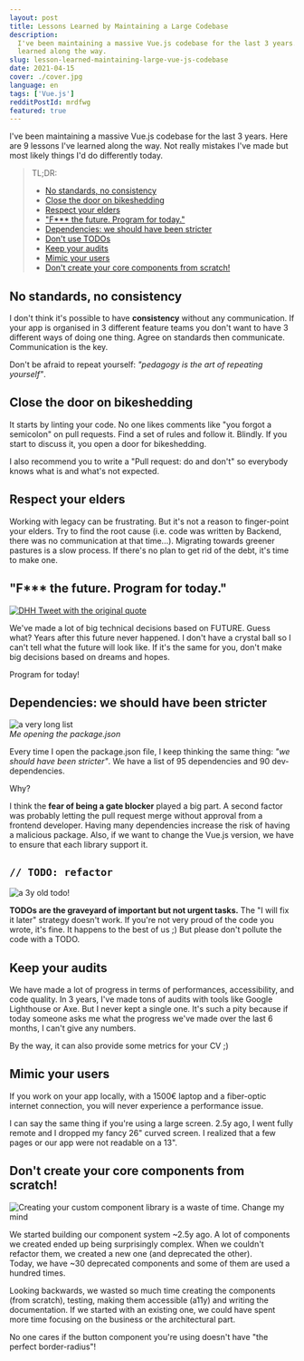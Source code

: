 ```yaml
---
layout: post
title: Lessons Learned by Maintaining a Large Codebase
description:
  I've been maintaining a massive Vue.js codebase for the last 3 years. Here are 9 lessons I've
  learned along the way.
slug: lesson-learned-maintaining-large-vue-js-codebase
date: 2021-04-15
cover: ./cover.jpg
language: en
tags: ['Vue.js']
redditPostId: mrdfwg
featured: true
---
```


I've been maintaining a massive Vue.js codebase for the last 3 years. Here are 9 lessons I've
learned along the way. Not really mistakes I've made but most likely things I'd do differently
today.

> TL;DR:
>
> - [No standards, no consistency](#no-standards-no-consistency)
> - [Close the door on bikeshedding](#close-the-door-on-bikeshedding)
> - [Respect your elders](#respect-your-elders)
> - ["F\*\*\* the future. Program for today."](#f-the-future-program-for-today)
> - [Dependencies: we should have been stricter](#dependencies-we-should-have-been-stricter)
> - [Don't use TODOs](#code-classlanguage-text-todo-refactorcode)
> - [Keep your audits](#keep-your-audits)
> - [Mimic your users](#mimic-your-users)
> - [Don't create your core components from scratch!](#dont-create-your-core-components-from-scratch)

## No standards, no consistency

I don't think it's possible to have **consistency** without any communication. If your app is
organised in 3 different feature teams you don't want to have 3 different ways of doing one thing.
Agree on standards then communicate. Communication is the key.

Don't be afraid to repeat yourself: _"pedagogy is the art of repeating yourself"_.

## Close the door on bikeshedding

It starts by linting your code. No one likes comments like "you forgot a semicolon" on pull
requests. Find a set of rules and follow it. Blindly. If you start to discuss it, you open a door
for bikeshedding.

I also recommend you to write a "Pull request: do and don't" so everybody knows what is and what's
not expected.

## Respect your elders

Working with legacy can be frustrating. But it's not a reason to finger-point your elders. Try to
find the root cause (i.e. code was written by Backend, there was no communication at that time...).
Migrating towards greener pastures is a slow process. If there's no plan to get rid of the debt,
it's time to make one.

## "F\*\*\* the future. Program for today."

[![DHH Tweet with the original quote](./dhh-tweet.jpg)](https://twitter.com/dhh/status/623598101127897088?lang=en)

We've made a lot of big technical decisions based on FUTURE. Guess what? Years after this future
never happened. I don't have a crystal ball so I can't tell what the future will look like. If it's
the same for you, don't make big decisions based on dreams and hopes.

Program for today!

## Dependencies: we should have been stricter

![a very long list](./package-json-haha.gif)  
_Me opening the package.json_

Every time I open the package.json file, I keep thinking the same thing: _"we should have been
stricter"_. We have a list of 95 dependencies and 90 dev-dependencies.

Why?

I think the **fear of being a gate blocker** played a big part. A second factor was probably letting
the pull request merge without approval from a frontend developer. Having many dependencies increase
the risk of having a malicious package. Also, if we want to change the Vue.js version, we have to
ensure that each library support it.

## `// TODO: refactor`

![a 3y old todo!](./todo.jpg)

**TODOs are the graveyard of important but not urgent tasks.** The "I will fix it later" strategy
doesn't work. If you're not very proud of the code you wrote, it's fine. It happens to the best of
us ;) But please don't pollute the code with a TODO.

## Keep your audits

We have made a lot of progress in terms of performances, accessibility, and code quality. In 3
years, I've made tons of audits with tools like Google Lighthouse or Axe. But I never kept a single
one. It's such a pity because if today someone asks me what the progress we've made over the last 6
months, I can't give any numbers.

By the way, it can also provide some metrics for your CV ;)

## Mimic your users

If you work on your app locally, with a 1500€ laptop and a fiber-optic internet connection, you will
never experience a performance issue.

I can say the same thing if you're using a large screen. 2.5y ago, I went fully remote and I dropped
my fancy 26" curved screen. I realized that a few pages or our app were not readable on a 13".

## Don't create your core components from scratch!

![Creating your custom component library is a waste of time. Change my mind](./component-lib-meme.jpg)

We started building our component system ~2.5y ago. A lot of components we created ended up being
surprisingly complex. When we couldn't refactor them, we created a new one (and deprecated the
other).  
Today, we have ~30 deprecated components and some of them are used a hundred times.

Looking backwards, we wasted so much time creating the components (from scratch), testing, making
them accessible (a11y) and writing the documentation. If we started with an existing one, we could
have spent more time focusing on the business or the architectural part.

No one cares if the button component you're using doesn't have "the perfect border-radius"!
